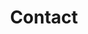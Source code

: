 ---
title: "Contact"
description: "Contact us for any inquiries or feedback."
blocks:
  - name: "CONTACT"
    title: "Contact Us"
---